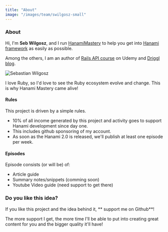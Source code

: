 ```yaml
---
title: "About"
image: "/images/team/swilgosz-small"
---
```


### About

Hi, I'm **Seb Wilgosz**, and I run [HanamiMastery](https://hanamimastery.com) to help you get into [Hanami framework](https://hanamirb.org/) as easily as possible.

Among the others, I am an author of [Rails API course](https://www.udemy.com/course/ruby-on-rails-api-the-complete-guide/) on Udemy and [Driggl blog](https://driggl.com).

![Sebastian Wilgosz](/images/team/swilgosz-small.jpg)

I love Ruby, so I'd love to see the Ruby ecosystem evolve and change. This is why Hanami Mastery came alive!

#### Rules

This project is driven by a simple rules.

- 10% of all income generated by this project and activity goes to support Hanami development since day one.
- This includes github sponsoring of my account.
- As soon as the Hanami 2.0 is released, we'll publish at least one episode per week.

#### Episodes

Episode consists (or will be) of:
- Article guide
- Summary notes/snippets (comming soon)
- Youtube Video guide (need support to get there)

### Do you like this idea?

If you like this project and the idea behind it, ** support me on Github**!

The more support I get, the more time I'll be able to put into creating great content for you and the bigger quality it'll have!
